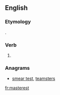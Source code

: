 ==English==

===Etymology===
{{suffix|master|est|lang=en}}.

===Verb===
{{head|en}}

# {{context|archaic|lang=en}} {{en-archaic second-person singular of|master|lang=en}}

===Anagrams===
* [[smear test#English|smear test]], [[teamsters#English|teamsters]]

[[fr:masterest]]